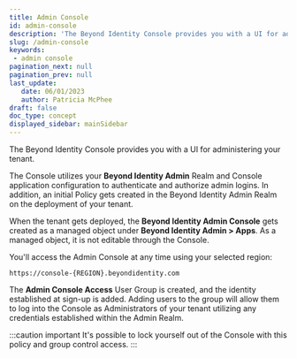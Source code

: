 ```yaml
---
title: Admin Console
id: admin-console
description: 'The Beyond Identity Console provides you with a UI for administering your tenant. The Console utilizes your Beyond Identity tenant (specifically the **Beyond Identity Admin** Realm and Console application configuration) to authenticate and authorize admin logins. In addition, an initial Policy gets created in the Beyond Identity Admin Realm on the deployment of your tenant. '
slug: /admin-console
keywords: 
 - admin console
pagination_next: null
pagination_prev: null
last_update: 
   date: 06/01/2023
   author: Patricia McPhee
draft: false
doc_type: concept
displayed_sidebar: mainSidebar
---
```



The Beyond Identity Console provides you with a UI for administering your tenant. 

The Console utilizes your **Beyond Identity Admin** Realm and Console application configuration to authenticate and authorize admin logins. In addition, an initial Policy gets created in the Beyond Identity Admin Realm on the deployment of your tenant. 

When the tenant gets deployed, the **Beyond Identity Admin Console** gets created as a managed object under **Beyond Identity Admin > Apps**. As a managed object, it is not editable through the Console.

You'll access the Admin Console at any time using your selected region:

```http
https://console-{REGION}.beyondidentity.com
```

The **Admin Console Access** User Group is created, and the identity established at sign-up is added. Adding users to the group will allow them to log into the Console as Administrators of your tenant utilizing any credentials established within the Admin Realm.

:::caution important
It's possible to lock yourself out of the Console with this policy and group control access.
:::






